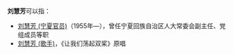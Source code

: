 '''刘慧芳'''可以指：
* [[刘慧芳_(宁夏官员)|刘慧芳 (宁夏官员)]]（1955年—），曾任宁夏回族自治区人大常委会副主任、党组成员等职
* [[刘慧芳_(歌手)|刘慧芳 (歌手)]]，《让我们荡起双桨》原唱
{{消歧义|Cat=三字刘姓人名消歧义}}